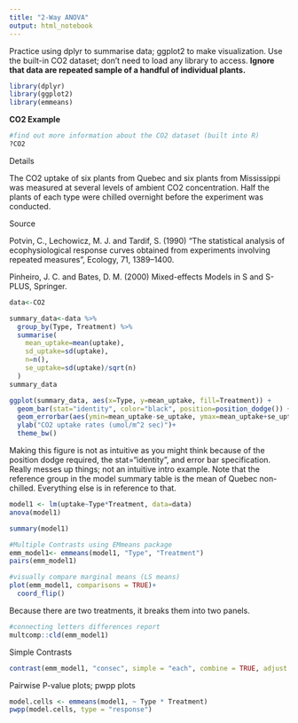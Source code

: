 ```yaml
---
title: "2-Way ANOVA"
output: html_notebook
---
```

Practice using dplyr to summarise data; ggplot2 to make visualization.
Use the built-in CO2 dataset; don't need to load any library to access.
**Ignore that data are repeated sample of a handful of individual plants.**

```r
library(dplyr)
library(ggplot2)
library(emmeans)
```
**CO2 Example**
```r
#find out more information about the CO2 dataset (built into R)
?CO2
```
Details

The CO2 uptake of six plants from Quebec and six plants from Mississippi was measured at several levels of ambient CO2 concentration. Half the plants of each type were chilled overnight before the experiment was conducted.

Source

Potvin, C., Lechowicz, M. J. and Tardif, S. (1990) “The statistical analysis of ecophysiological response curves obtained from experiments involving repeated measures”, Ecology, 71, 1389–1400.

Pinheiro, J. C. and Bates, D. M. (2000) Mixed-effects Models in S and S-PLUS, Springer.
```r
data<-CO2
```

```r
summary_data<-data %>%
  group_by(Type, Treatment) %>%
  summarise(
    mean_uptake=mean(uptake),
    sd_uptake=sd(uptake),
    n=n(),
    se_uptake=sd(uptake)/sqrt(n)
  )
summary_data
```

```r
ggplot(summary_data, aes(x=Type, y=mean_uptake, fill=Treatment)) +
  geom_bar(stat="identity", color="black", position=position_dodge()) +
  geom_errorbar(aes(ymin=mean_uptake-se_uptake, ymax=mean_uptake+se_uptake), width=.2, position=position_dodge(.9))+
  ylab("CO2 uptake rates (umol/m^2 sec)")+
  theme_bw()
```
Making this figure is not as intuitive as you might think because of the position dodge required, 
the stat="identity", and error bar specification.
Really messes up things; not an intuitive intro example.
Note that the reference group in the model summary table is the mean of Quebec non-chilled. Everything else is in reference to that.

```r
model1 <- lm(uptake~Type*Treatment, data=data)
anova(model1)
```

```r
summary(model1)
```
```r
#Multiple Contrasts using EMmeans package
emm_model1<- emmeans(model1, "Type", "Treatment")
pairs(emm_model1)
```

```r
#visually compare marginal means (LS means)
plot(emm_model1, comparisons = TRUE)+
  coord_flip()
```
Because there are two treatments, it breaks them into two panels.
```r
#connecting letters differences report
multcomp::cld(emm_model1)
```

Simple Contrasts
```r
contrast(emm_model1, "consec", simple = "each", combine = TRUE, adjust = "mvt")
```
Pairwise P-value plots; pwpp plots
```r
model.cells <- emmeans(model1, ~ Type * Treatment)
pwpp(model.cells, type = "response")
```





